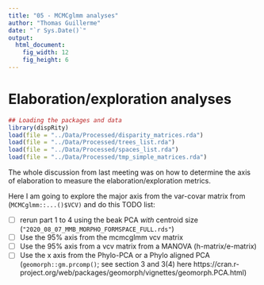 ```yaml
---
title: "05 - MCMCglmm analyses"
author: "Thomas Guillerme"
date: "`r Sys.Date()`"
output:
  html_document:
    fig_width: 12
    fig_height: 6
---
```


# Elaboration/exploration analyses

```r
## Loading the packages and data
library(dispRity)
load(file = "../Data/Processed/disparity_matrices.rda")
load(file = "../Data/Processed/trees_list.rda")
load(file = "../Data/Processed/spaces_list.rda")
load(file = "../Data/Processed/tmp_simple_matrices.rda")
```

The whole discussion from last meeting was on how to determine the axis of elaboration to measure the elaboration/exploration metrics.

Here I am going to explore the major axis from the var-covar matrix from (`MCMCglmm::...()$VCV)` and do this TODO list:

 - [ ] rerun part 1 to 4 using the beak PCA *with* centroid size (`"2020_08_07_MMB_MORPHO_FORMSPACE_FULL.rds"`)
 - [ ] Use the 95% axis from the mcmcglmm vcv matrix
 - [ ] Use the 95% axis from a vcv matrix from a MANOVA (h-matrix/e-matrix)
 - [ ] Use the x axis from the Phylo-PCA or a Phylo aligned PCA (`geomorph::gm.prcomp()`; see section 3 and 3(4) here https://cran.r-project.org/web/packages/geomorph/vignettes/geomorph.PCA.html)
